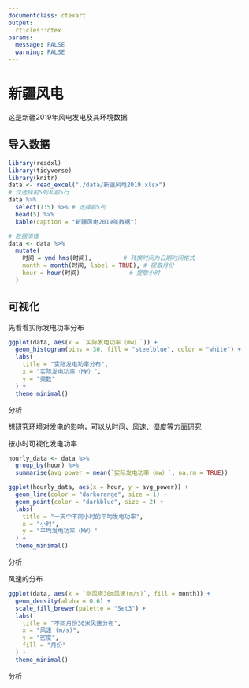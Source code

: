 ```yaml
---
documentclass: ctexart
output:
  rticles::ctex
params:
  message: FALSE
  warning: FALSE
---
```


# 新疆风电

这是新疆2019年风电发电及其环境数据

## 导入数据

```r
library(readxl)
library(tidyverse)
library(knitr)
data <- read_excel("./data/新疆风电2019.xlsx")
# 仅选择前5列和前5行
data %>%
  select(1:5) %>% # 选择前5列
  head(5) %>%
  kable(caption = "新疆风电2019年数据")

# 数据清理
data <- data %>%
  mutate(
    时间 = ymd_hms(时间),         # 转换时间为日期时间格式
    month = month(时间, label = TRUE), # 提取月份
    hour = hour(时间)              # 提取小时
  )
```

## 可视化

先看看实际发电功率分布

```r
ggplot(data, aes(x = `实际发电功率（mw）`)) +
  geom_histogram(bins = 30, fill = "steelblue", color = "white") +
  labs(
    title = "实际发电功率分布",
    x = "实际发电功率（MW）",
    y = "频数"
  ) +
  theme_minimal()
```

分析

想研究环境对发电的影响，可以从时间、风速、湿度等方面研究

按小时可视化发电功率

```r
hourly_data <- data %>%
  group_by(hour) %>%
  summarise(avg_power = mean(`实际发电功率（mw）`, na.rm = TRUE))

ggplot(hourly_data, aes(x = hour, y = avg_power)) +
  geom_line(color = "darkorange", size = 1) +
  geom_point(color = "darkblue", size = 2) +
  labs(
    title = "一天中不同小时的平均发电功率",
    x = "小时",
    y = "平均发电功率（MW）"
  ) +
  theme_minimal()

```

分析

风速的分布

```r
ggplot(data, aes(x = `测风塔30m风速(m/s)`, fill = month)) +
  geom_density(alpha = 0.6) +
  scale_fill_brewer(palette = "Set3") +
  labs(
    title = "不同月份30米风速分布",
    x = "风速 (m/s)",
    y = "密度",
    fill = "月份"
  ) +
  theme_minimal()
```

分析
